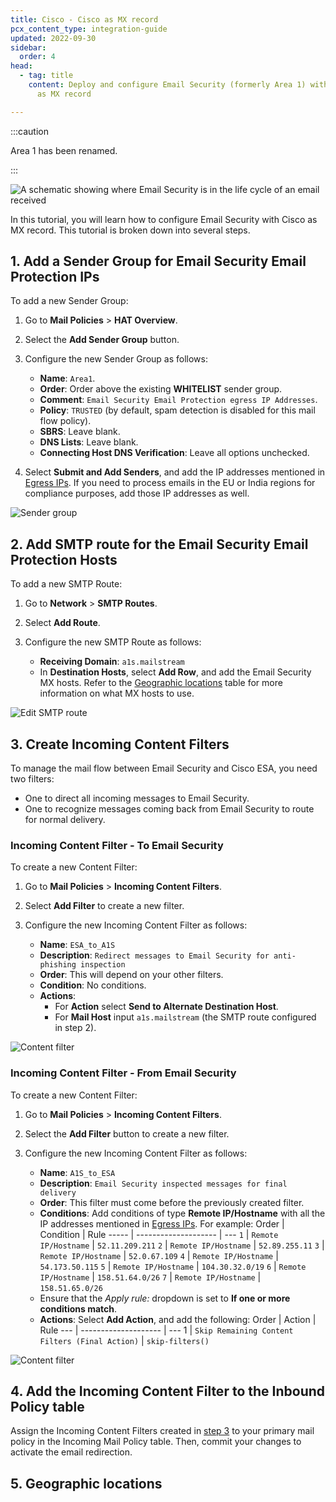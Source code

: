 ```yaml
---
title: Cisco - Cisco as MX record
pcx_content_type: integration-guide
updated: 2022-09-30
sidebar:
  order: 4
head:
  - tag: title
    content: Deploy and configure Email Security (formerly Area 1) with with Cisco
      as MX record

---
```



:::caution

Area 1 has been renamed. <Render file="rename-area1-to-ces" />


:::

![A schematic showing where Email Security is in the life cycle of an email received](~/assets/images/email-security/deployment/inline-setup/cisco-cisco-mx/cisco-mx.png)

In this tutorial, you will learn how to configure Email Security with Cisco as MX record. This tutorial is broken down into several steps.

## 1. Add a Sender Group for Email Security Email Protection IPs

To add a new Sender Group:

1. Go to **Mail Policies** > **HAT Overview**.

2. Select the **Add Sender Group** button.

3. Configure the new Sender Group as follows:
   * **Name**: `Area1`.
   * **Order**: Order above the existing **WHITELIST** sender group.
   * **Comment**: `Email Security Email Protection egress IP Addresses`.
   * **Policy**: `TRUSTED` (by default, spam detection is disabled for this mail flow policy).
   * **SBRS**: Leave blank.
   * **DNS Lists**: Leave blank.
   * **Connecting Host DNS Verification**: Leave all options unchecked.

4. Select **Submit and Add Senders**, and add the IP addresses mentioned in [Egress IPs](/email-security/deployment/inline/reference/egress-ips/). If you need to process emails in the EU or India regions for compliance purposes, add those IP addresses as well.

![Sender group](~/assets/images/email-security/deployment/inline-setup/cisco-cisco-mx/step1.png)

## 2. Add <GlossaryTooltip term="SMTP">SMTP</GlossaryTooltip> route for the Email Security Email Protection Hosts

To add a new SMTP Route:

1. Go to **Network** > **SMTP Routes**.

2. Select **Add Route**.

3. Configure the new SMTP Route as follows:
   * **Receiving Domain**: `a1s.mailstream`
   * In **Destination Hosts**, select **Add Row**, and add the Email Security MX hosts. Refer to the [Geographic locations](#5-geographic-locations) table for more information on what MX hosts to use.

![Edit SMTP route](~/assets/images/email-security/deployment/inline-setup/cisco-cisco-mx/step2.png)

## 3. Create Incoming Content Filters

To manage the mail flow between Email Security and Cisco ESA, you need two filters:

* One to direct all incoming messages to Email Security.
* One to recognize messages coming back from Email Security to route for normal delivery.

### Incoming Content Filter - To Email Security

To create a new Content Filter:

1. Go to **Mail Policies** > **Incoming Content Filters**.

2. Select **Add Filter** to create a new filter.

3. Configure the new Incoming Content Filter as follows:
   * **Name**: `ESA_to_A1S`
   * **Description**: `Redirect messages to Email Security for anti-phishing inspection`
   * **Order**: This will depend on your other filters.
   * **Condition**: No conditions.
   * **Actions**:
     * For **Action** select **Send to Alternate Destination Host**.
     * For **Mail Host** input `a1s.mailstream` (the SMTP route configured in step 2).

![Content filter](~/assets/images/email-security/deployment/inline-setup/cisco-cisco-mx/step3-to-area1.png)

### Incoming Content Filter - From Email Security

To create a new Content Filter:

1. Go to **Mail Policies** > **Incoming Content Filters**.

2. Select the **Add Filter** button to create a new filter.

3. Configure the new Incoming Content Filter as follows:
   * **Name**: `A1S_to_ESA`
   * **Description**: `Email Security inspected messages for final delivery`
   * **Order**: This filter must come before the previously created filter.
   * **Conditions**: Add conditions of type **Remote IP/Hostname** with all the IP addresses mentioned in [Egress IPs](/email-security/deployment/inline/reference/egress-ips/). For example:
     Order | Condition            | Rule
     \----- | -------------------- | ---
     `1`   | `Remote IP/Hostname` | `52.11.209.211`
     `2`   | `Remote IP/Hostname` | `52.89.255.11`
     `3`   | `Remote IP/Hostname` | `52.0.67.109`
     `4`   | `Remote IP/Hostname` | `54.173.50.115`
     `5`   | `Remote IP/Hostname` | `104.30.32.0/19`
     `6`   | `Remote IP/Hostname` | `158.51.64.0/26`
     `7`   | `Remote IP/Hostname` | `158.51.65.0/26`
   * Ensure that the *Apply rule:* dropdown is set to **If one or more conditions match**.
   * **Actions**: Select **Add Action**, and add the following:
     Order | Action          | Rule
     \--- | -------------------- | ---
     1   | `Skip Remaining Content Filters (Final Action)` | `skip-filters()`

![Content filter](~/assets/images/email-security/deployment/inline-setup/cisco-cisco-mx/step3-from-area1.png)

## 4. Add the Incoming Content Filter to the Inbound Policy table

Assign the Incoming Content Filters created in [step 3](#3-create-incoming-content-filters) to your primary mail policy in the Incoming Mail Policy table. Then, commit your changes to activate the email redirection.

## 5. Geographic locations

<Render file="deployment/mx-geographic-locations" />

